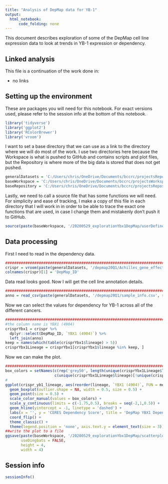 ```yaml
---
title: "Analysis of DepMap data for YB-1"
output:
  html_notebook:
      code_folding: none
---
```


This document describes exploration of some of the DepMap cell line expression data to look at trends in YB-1 expression or dependency.

## Linked analysis

This file is a continuation of the work done in:

* no links

## Setting up the environment

These are packages you will need for this notebook. For exact versions used, please refer to the session info at the bottom of this notebook.

```r
library('tidyverse')
library('ggplot2')
library('RColorBrewer')
library('vroom')
```

I want to set a base directory that we can use as a link to the directory where we will do most of the work. I use two directories here because the Workspace is what is pushed to GitHub and contains scripts and plot files, but the Repository is where more of the big data is stored that does not get pushed.

```r
generalDatasets = 'C:/Users/chris/OneDrive/Documents/bccrc/projectsRepository/generalDatasets'
baseWorkspace = 'C:/Users/chris/OneDrive/Documents/bccrc/projectsWorkspace/sorensenLab/relatedToYbx1'
baseRepository = 'C:/Users/chris/OneDrive/Documents/bccrc/projectsRepository/sorensenLab/relatedToYbx1'
```

Lastly, we need to call a source file that has some functions we will need. For simplicity and ease of tracking, I make a copy of this file in each directory that I will work in in order to be able to trace the exact one functions that are used, in case I change them and mistakenly don't push it to GitHub.

```r
source(paste(baseWorkspace, '/20200529_explorationYbx1DepMap/userDefinedFunctions.R', sep = ''))
```

## Data processing

First I need to read in the dependency data.

```r
##########################################################################################
crispr = vroom(paste(generalDatasets, '/depmap20Q1/Achilles_gene_effect.csv', sep = ''))
colnames(crispr)[1] = 'DepMap_ID'
```

Data read looks good. Now I will get the cell line annotation details.

```r
##########################################################################################
anno = read_csv(paste(generalDatasets, '/depmap20Q1/sample_info.csv', sep = ''))
```

Now we can select the values for dependency for YB-1 across all of the different cancers.

```r
##########################################################################################
#the column name is YBX1 (4904)
crisprYbx1 = crispr %>%
  dplyr::select(DepMap_ID, `YBX1 (4904)`) %>%
  left_join(anno)
keep = names(which(table(crisprYbx1$lineage) > 5))
crisprYbx1Lineage = crisprYbx1[crisprYbx1$lineage %in% keep, ]
```
Now we can make the plot.

```r
##########################################################################################
box_colors = setNames(c(rep('grey50', length(unique(crisprYbx1Lineage$lineage)) - 1), brewer.pal(9,'Spectral')[1]),
                      c(unique(crisprYbx1Lineage$lineage)[!unique(crisprYbx1Lineage$lineage) %in% 'bone'], 'bone'))
#
ggplot(crispr_yb1_lineage, aes(reorder(lineage, `YBX1 (4904)`, FUN = median), `YBX1 (4904)`, group = lineage, color = lineage)) +
  geom_boxplot(outlier.shape = NA, width = 0.5, size = 0.5) +
  geom_point(size = 0.5) +
  scale_color_manual(values = box_colors) +
  scale_y_continuous(limits = c(-1.75,0.5), breaks = seq(-2,1,0.5)) +
  geom_hline(yintercept = -1, linetype = 'dashed') +
  labs(x = '', y = 'CERES Dependency Score', title = 'DepMap YBX1 Dependency Scores') +
  coord_flip() +
  theme_classic() +
  theme(legend.position = 'none', axis.text.y = element_text(size = 3))
##write the plot to a file
ggsave(paste(baseWorkspace, '/20200529_explorationYbx1DepMap/scatterplot_ybx1CeresScoresLineages.pdf', sep = ''),
       useDingbats = FALSE,
       height = 4, 
       width = 4)
```

## Session info

```r
sessionInfo()
```


